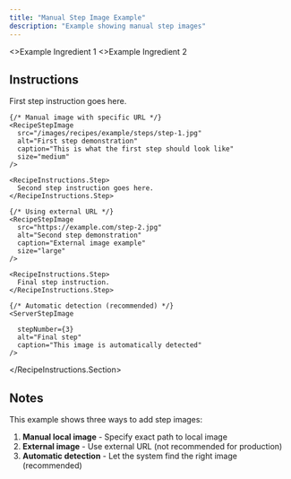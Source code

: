 ```yaml
---
title: "Manual Step Image Example"
description: "Example showing manual step images"
---
```



<RecipeIngredients>
  <>Example Ingredient 1</>
  <>Example Ingredient 2</>
</RecipeIngredients>

## Instructions

<RecipeInstructions>
  <RecipeInstructions.Section title="Example Steps">
    <RecipeInstructions.Step>
      First step instruction goes here.
    </RecipeInstructions.Step>
    
    {/* Manual image with specific URL */}
    <RecipeStepImage 
      src="/images/recipes/example/steps/step-1.jpg"
      alt="First step demonstration"
      caption="This is what the first step should look like"
      size="medium"
    />
    
    <RecipeInstructions.Step>
      Second step instruction goes here.
    </RecipeInstructions.Step>
    
    {/* Using external URL */}
    <RecipeStepImage 
      src="https://example.com/step-2.jpg"
      alt="Second step demonstration"
      caption="External image example"
      size="large"
    />
    
    <RecipeInstructions.Step>
      Final step instruction.
    </RecipeInstructions.Step>
    
    {/* Automatic detection (recommended) */}
    <ServerStepImage 
      
      stepNumber={3} 
      alt="Final step" 
      caption="This image is automatically detected"
    />
  </RecipeInstructions.Section>
</RecipeInstructions>

## Notes

This example shows three ways to add step images:
1. **Manual local image** - Specify exact path to local image
2. **External image** - Use external URL (not recommended for production)
3. **Automatic detection** - Let the system find the right image (recommended)
